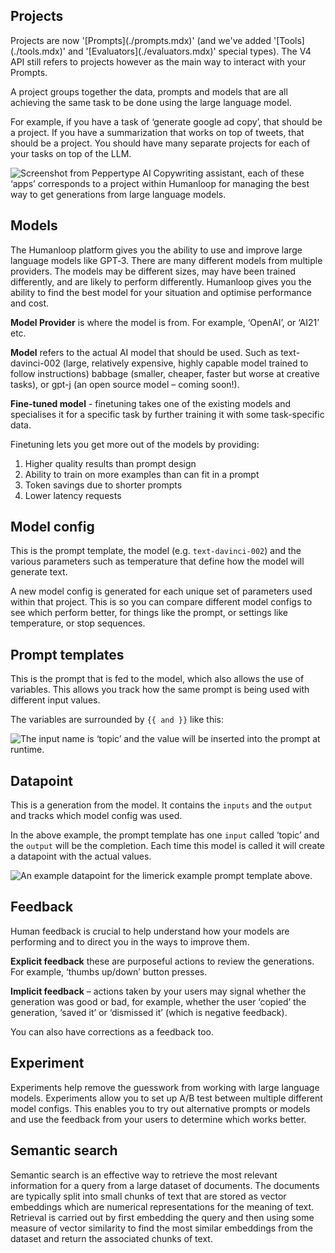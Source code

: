 ## Projects

<Warning>
  Projects are now '[Prompts](./prompts.mdx)' (and we've added
  '[Tools](./tools.mdx)' and '[Evaluators](./evaluators.mdx)' special types).
  The V4 API still refers to projects however as the main way to interact with
  your Prompts.
</Warning>

A project groups together the data, prompts and models that are all achieving the same task to be done using the large language model.

For example, if you have a task of ‘generate google ad copy’, that should be a project. If you have a summarization that works on top of tweets, that should be a project. You should have many separate projects for each of your tasks on top of the LLM.

<img
  src="../../assets/images/bc87851-image.png"
  alt="Screenshot from Peppertype AI Copywriting assistant, each of these ‘apps’ corresponds to a project within Humanloop for managing the best way to get generations from large language models."
/>

## Models

The Humanloop platform gives you the ability to use and improve large language models like GPT‑3. There are many different models from multiple providers. The models may be different sizes, may have been trained differently, and are likely to perform differently. Humanloop gives you the ability to find the best model for your situation and optimise performance and cost.

**Model Provider** is where the model is from. For example, ‘OpenAI’, or ‘AI21’ etc.

**Model** refers to the actual AI model that should be used. Such as text-davinci-002 (large, relatively expensive, highly capable model trained to follow instructions) babbage (smaller, cheaper, faster but worse at creative tasks), or gpt-j (an open source model – coming soon!).

**Fine-tuned model** - finetuning takes one of the existing models and specialises it for a specific task by further training it with some task-specific data.

Finetuning lets you get more out of the models by providing:

1. Higher quality results than prompt design
2. Ability to train on more examples than can fit in a prompt
3. Token savings due to shorter prompts
4. Lower latency requests

## Model config

This is the prompt template, the model (e.g. `text-davinci-002`) and the various parameters such as temperature that define how the model will generate text.

A new model config is generated for each unique set of parameters used within that project. This is so you can compare different model configs to see which perform better, for things like the prompt, or settings like temperature, or stop sequences.

## Prompt templates

This is the prompt that is fed to the model, which also allows the use of variables. This allows you track how the same prompt is being used with different input values.

The variables are surrounded by `{{ and }}` like this:

<img
  src="../../assets/images/ea83c77-Screenshot_2022-10-06_at_17.56.51.png"
  alt="The input name is ‘topic’ and the value will be inserted into the prompt at runtime."
/>

## Datapoint

This is a generation from the model. It contains the `inputs` and the `output` and tracks which model config was used.

In the above example, the prompt template has one `input` called ‘topic’ and the `output` will be the completion. Each time this model is called it will create a datapoint with the actual values.

<img
  src="../../assets/images/04be08f-Screenshot_2022-10-07_at_12.01.48.png"
  alt="An example datapoint for the limerick example prompt template above."
/>

## Feedback

Human feedback is crucial to help understand how your models are performing and to direct you in the ways to improve them.

**Explicit feedback** these are purposeful actions to review the generations. For example, ‘thumbs up/down’ button presses.

**Implicit feedback** – actions taken by your users may signal whether the generation was good or bad, for example, whether the user ‘copied’ the generation, ‘saved it’ or ‘dismissed it’ (which is negative feedback).

You can also have corrections as a feedback too.

## Experiment

Experiments help remove the guesswork from working with large language models. Experiments allow you to set up A/B test between multiple different model configs. This enables you to try out alternative prompts or models and use the feedback from your users to determine which works better.

## Semantic search

Semantic search is an effective way to retrieve the most relevant information for a query from a large dataset of documents. The documents are typically split into small chunks of text that are stored as vector embeddings which are numerical representations for the meaning of text. Retrieval is carried out by first embedding the query and then using some measure of vector similarity to find the most similar embeddings from the dataset and return the associated chunks of text.
